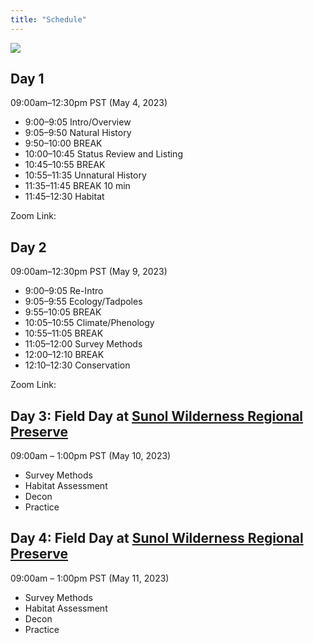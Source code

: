 ```yaml
---
title: "Schedule"
---
```


![](../img/nfa_iowa_hill_pano_reduced.jpg)

## Day 1

09:00am--12:30pm PST (May 4, 2023)

  - 9:00--9:05 Intro/Overview
  - 9:05--9:50 Natural History
  - 9:50--10:00 BREAK
  - 10:00--10:45 Status Review and Listing
  - 10:45--10:55 BREAK
  - 10:55--11:35 Unnatural History
  - 11:35--11:45 BREAK 10 min
  - 11:45--12:30 Habitat

Zoom Link: <TBA>

## Day 2

09:00am--12:30pm PST (May 9, 2023)

  - 9:00--9:05 Re-Intro
  - 9:05--9:55 Ecology/Tadpoles
  - 9:55--10:05 BREAK
  - 10:05--10:55 Climate/Phenology
  - 10:55--11:05 BREAK
  - 11:05--12:00 Survey Methods
  - 12:00--12:10 BREAK
  - 12:10--12:30 Conservation 

Zoom Link: <TBA>
    
## Day 3: Field Day at [Sunol Wilderness Regional Preserve](https://www.ebparks.org/parks/sunol)

09:00am – 1:00pm PST (May 10, 2023)

  -   Survey Methods
  -   Habitat Assessment
  -   Decon
  -   Practice

## Day 4: Field Day at [Sunol Wilderness Regional Preserve](https://www.ebparks.org/parks/sunol)

09:00am – 1:00pm PST (May 11, 2023)

  -   Survey Methods
  -   Habitat Assessment
  -   Decon
  -   Practice